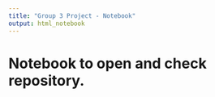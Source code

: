 ```yaml
---
title: "Group 3 Project - Notebook"
output: html_notebook
---
```


# Notebook to open and check repository. 